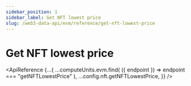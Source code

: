 ```yaml
---
sidebar_position: 1
sidebar_label: Get NFT lowest price
slug: /web3-data-api/evm/reference/get-nft-lowest-price
---
```



# Get NFT lowest price

<ApiReference
  {...{
    ...computeUnits.evm.find(
      ({ endpoint }) => endpoint === "getNFTLowestPrice"
    ),
    ...config.nft.getNFTLowestPrice,
  }}
/>

